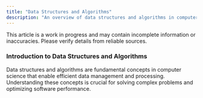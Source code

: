 ```yaml
---
title: "Data Structures and Algorithms"
description: "An overview of data structures and algorithms in computer science."
---
```

<Callout title="Warning" type="warning">
This article is a work in progress and may contain incomplete information or inaccuracies. Please verify details from reliable sources.
</Callout>

### Introduction to Data Structures and Algorithms

Data structures and algorithms are fundamental concepts in computer science that enable efficient data management and processing. Understanding these concepts is crucial for solving complex problems and optimizing software performance.
